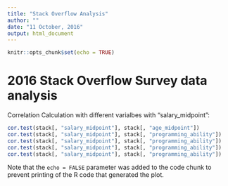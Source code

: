 ```yaml
---
title: "Stack Overflow Analysis"
author: ""
date: "11 October, 2016"
output: html_document
---
```


```r
knitr::opts_chunk$set(echo = TRUE)
```

# 2016 Stack Overflow Survey data analysis

Correlation Calculation with different varialbes with "salary_midpoint":

```r
cor.test(stack[, "salary_midpoint"], stack[, "age_midpoint"])
cor.test(stack[, "salary_midpoint"], stack[, "programming_ability"])
cor.test(stack[, "salary_midpoint"], stack[, "programming_ability"])
cor.test(stack[, "salary_midpoint"], stack[, "programming_ability"])
cor.test(stack[, "salary_midpoint"], stack[, "programming_ability"])

```

Note that the `echo = FALSE` parameter was added to the code chunk to prevent printing of the R code that generated the plot.
